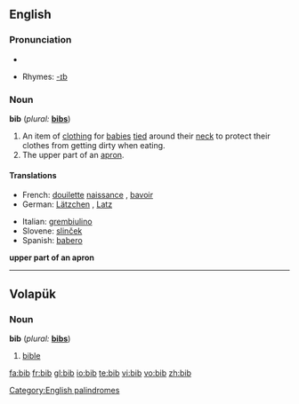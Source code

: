 ==English==

===Pronunciation===
*{{audio|en-us-bib.ogg|Audio (US)}}

*Rhymes: [[Rhymes:English:-ɪb|-ɪb]]

===Noun===
'''bib'''  (''plural:'' '''[[bibs]]''')

# An item of [[clothing]] for [[baby|babies]] [[tie]]d around their [[neck]] to protect their clothes from getting dirty when eating.
# The upper part of an [[apron]].

====Translations====
{{trans-top|item of clothing for babies}}
*French: [[douilette]] [[naissance]] {{f}}, [[bavoir]] {{m}}
*German: [[Lätzchen]] {{n}}, [[Latz]] {{m}}
{{trans-mid}}
*Italian: [[grembiulino]] {{m}}
*Slovene: [[slinček]] {{m}}
*Spanish: [[babero]] {{m}}
{{trans-bottom}}

'''upper part of an apron'''

[[Category:English palindromes]]

----

==Volapük==

===Noun===
'''bib'''  (''plural:'' '''[[bibs]]''')

# [[bible]]

[[fa:bib]]
[[fr:bib]]
[[gl:bib]]
[[io:bib]]
[[te:bib]]
[[vi:bib]]
[[vo:bib]]
[[zh:bib]]